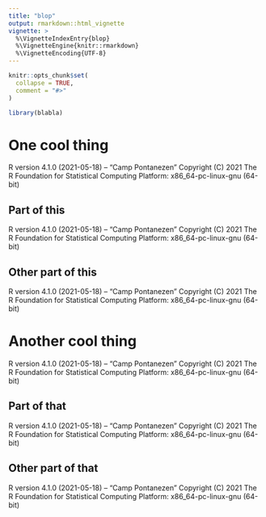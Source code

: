 ```yaml
---
title: "blop"
output: rmarkdown::html_vignette
vignette: >
  %\VignetteIndexEntry{blop}
  %\VignetteEngine{knitr::rmarkdown}
  %\VignetteEncoding{UTF-8}
---
```


```r
knitr::opts_chunk$set(
  collapse = TRUE,
  comment = "#>"
)
```

```r
library(blabla)
```

# One cool thing

R version 4.1.0 (2021-05-18) -- "Camp Pontanezen"
Copyright (C) 2021 The R Foundation for Statistical Computing
Platform: x86_64-pc-linux-gnu (64-bit)

## Part of this

R version 4.1.0 (2021-05-18) -- "Camp Pontanezen"
Copyright (C) 2021 The R Foundation for Statistical Computing
Platform: x86_64-pc-linux-gnu (64-bit)

## Other part of this

R version 4.1.0 (2021-05-18) -- "Camp Pontanezen"
Copyright (C) 2021 The R Foundation for Statistical Computing
Platform: x86_64-pc-linux-gnu (64-bit)

# Another cool thing

R version 4.1.0 (2021-05-18) -- "Camp Pontanezen"
Copyright (C) 2021 The R Foundation for Statistical Computing
Platform: x86_64-pc-linux-gnu (64-bit)

## Part of that

R version 4.1.0 (2021-05-18) -- "Camp Pontanezen"
Copyright (C) 2021 The R Foundation for Statistical Computing
Platform: x86_64-pc-linux-gnu (64-bit)

## Other part of that

R version 4.1.0 (2021-05-18) -- "Camp Pontanezen"
Copyright (C) 2021 The R Foundation for Statistical Computing
Platform: x86_64-pc-linux-gnu (64-bit)
